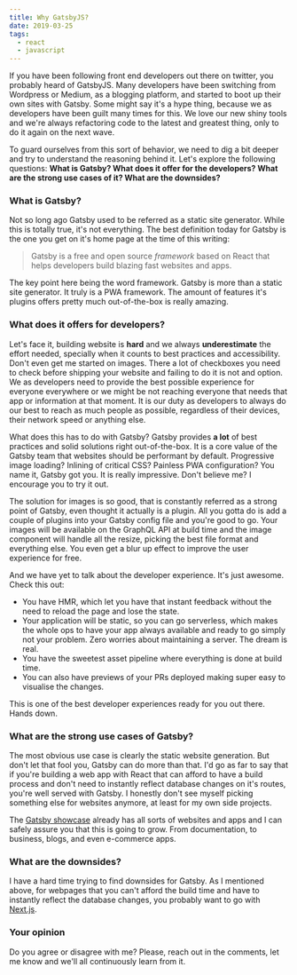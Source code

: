 ```yaml
---
title: Why GatsbyJS?
date: 2019-03-25
tags:
  - react
  - javascript
---
```


If you have been following front end developers out there on twitter, you probably heard of GatsbyJS. Many developers have been switching from Wordpress or Medium, as a blogging platform, and started to boot up their own sites with Gatsby. Some might say it's a hype thing, because we as developers have been guilt many times for this. We love our new shiny tools and we're always refactoring code to the latest and greatest thing, only to do it again on the next wave.

To guard ourselves from this sort of behavior, we need to dig a bit deeper and try to understand the reasoning behind it. Let's explore the following questions: **What is Gatsby? What does it offer for the developers? What are the strong use cases of it? What are the downsides?**

### What is Gatsby?

Not so long ago Gatsby used to be referred as a static site generator. While this is totally true, it's not everything. The best definition today for Gatsby is the one you get on it's home page at the time of this writing:

> Gatsby is a free and open source _framework_ based on React that helps developers build blazing fast websites and apps.

The key point here being the word framework. Gatsby is more than a static site generator. It truly is a PWA framework. The amount of features it's plugins offers pretty much out-of-the-box is really amazing.

### What does it offers for developers?

Let's face it, building website is **hard** and we always **underestimate** the effort needed, specially when it counts to best practices and accessibility. Don't even get me started on images. There a lot of checkboxes you need to check before shipping your website and failing to do it is not and option. We as developers need to provide the best possible experience for everyone everywhere or we might be not reaching everyone that needs that app or information at that moment. It is our duty as developers to always do our best to reach as much people as possible, regardless of their devices, their network speed or anything else.

What does this has to do with Gatsby? Gatsby provides **a lot** of best practices and solid solutions right out-of-the-box. It is a core value of the Gatsby team that websites should be performant by default. Progressive image loading? Inlining of critical CSS? Painless PWA configuration? You name it, Gatsby got you. It is really impressive. Don't believe me? I encourage you to try it out.

The solution for images is so good, that is constantly referred as a strong point of Gatsby, even thought it actually is a plugin. All you gotta do is add a couple of plugins into your Gatsby config file and you're good to go. Your images will be available on the GraphQL API at build time and the image component will handle all the resize, picking the best file format and everything else. You even get a blur up effect to improve the user experience for free.

And we have yet to talk about the developer experience. It's just awesome. Check this out:

* You have HMR, which let you have that instant feedback without the need to reload the page and lose the state.
* Your application will be static, so you can go serverless, which makes the whole ops to have your app always available and ready to go simply not your problem. Zero worries about maintaining a server. The dream is real.
* You have the sweetest asset pipeline where everything is done at build time.
* You can also have previews of your PRs deployed making super easy to visualise the changes.

This is one of the best developer experiences ready for you out there. Hands down.

### What are the strong use cases of Gatsby?

The most obvious use case is clearly the static website generation. But don't let that fool you, Gatsby can do more than that. I'd go as far to say that if you're building a web app with React that can afford to have a build process and don't need to instantly reflect database changes on it's routes, you're well served with Gatsby. I honestly don't see myself picking something else for websites anymore, at least for my own side projects.

The [Gatsby showcase](https://www.gatsbyjs.org/showcase/) already has all sorts of websites and apps and I can safely assure you that this is going to grow. From documentation, to business, blogs, and even e-commerce apps.

### What are the downsides?

I have a hard time trying to find downsides for Gatsby. As I mentioned above, for webpages that you can't afford the build time and have to instantly reflect the database changes, you probably want to go with [Next.js](https://nextjs.org/).

### Your opinion

Do you agree or disagree with me? Please, reach out in the comments, let me know and we'll all continuously learn from it.

